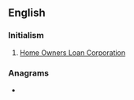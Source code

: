==English==

===Initialism===
{{rfc-header|Initialism}}
{{head|en|initialism}}
# {{label|en|US}} [[w:Home Owners Loan Corporation|Home Owners Loan Corporation]]

===Anagrams===
* {{l|en|loch}}